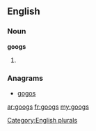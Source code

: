 ==English==

===Noun===
'''googs'''

# {{plural of|[[goog]]}}

===Anagrams===
* [[gogos#English|gogos]]

[[Category:English plurals]]

[[ar:googs]]
[[fr:googs]]
[[my:googs]]